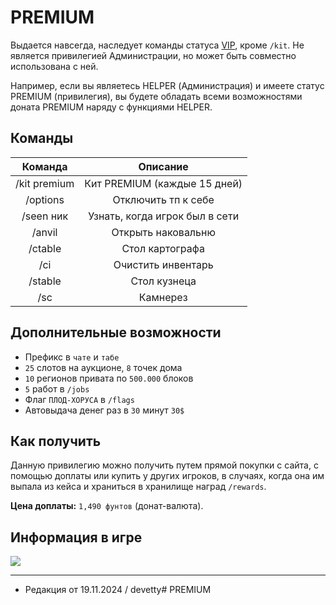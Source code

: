# PREMIUM

Выдается навсегда, наследует команды статуса [VIP](https://www.etty.su/docs/wiki/donate/vip), кроме ```/kit```. Не является привилегией Администрации, но может быть совместно использована с ней.

Например, если вы являетесь HELPER (Администрация) и имеете статус PREMIUM (привилегия), вы будете обладать всеми возможностями доната PREMIUM наряду с функциями HELPER.

## Команды

| Команда | Описание |
| :---------: | :---------: |
| /kit premium | Кит PREMIUM (каждые 15 дней) |
| /options | Отключить тп к себе |
| /seen ник | Узнать, когда игрок был в сети |
| /anvil | Открыть наковальню |
| /ctable | Стол картографа |
| /ci | Очистить инвентарь |
| /stable | Стол кузнеца |
| /sc | Камнерез |

## Дополнительные возможности

- Префикс в ```чате``` и ```табе```
- ```25``` слотов на аукционе, ```8``` точек дома
- ```10``` регионов привата по ```500.000``` блоков
- ```5``` работ в ```/jobs```
- Флаг ```ПЛОД-ХОРУСА``` в ```/flags```
- Автовыдача денег раз в ```30``` минут ```30$```

## Как получить

Данную привилегию можно получить путем прямой покупки с сайта, с помощью доплаты или купить у других игроков, в случаях, когда она им выпала из кейса и храниться в хранилище наград ```/rewards```.

**Цена доплаты:** ```1,490 фунтов``` (донат-валюта).

## Информация в игре

<img src="https://s3.etty.su/wiki/sirvival/donate/premium.webp"/>

--------

- Редакция от 19.11.2024 / devetty# PREMIUM